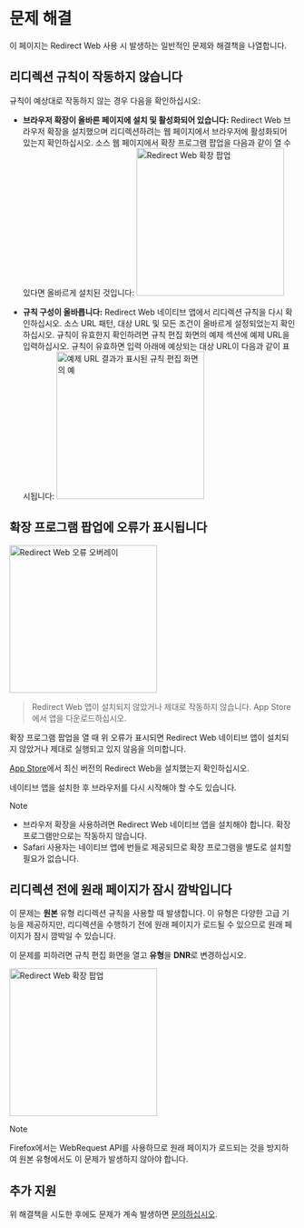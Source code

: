 
# 문제 해결

이 페이지는 Redirect Web 사용 시 발생하는 일반적인 문제와 해결책을 나열합니다.

<TOCInline toc={toc} />

## 리디렉션 규칙이 작동하지 않습니다

규칙이 예상대로 작동하지 않는 경우 다음을 확인하십시오:

- **브라우저 확장이 올바른 페이지에 설치 및 활성화되어 있습니다:** Redirect Web 브라우저 확장을 설치했으며 리디렉션하려는 웹 페이지에서 브라우저에 활성화되어 있는지 확인하십시오. 소스 웹 페이지에서 확장 프로그램 팝업을 다음과 같이 열 수 있다면 올바르게 설치된 것입니다:
    <Image src={ExtensionPopup} alt="Redirect Web 확장 팝업" width="260" hasShadow/>

- **규칙 구성이 올바릅니다:** Redirect Web 네이티브 앱에서 리디렉션 규칙을 다시 확인하십시오. 소스 URL 패턴, 대상 URL 및 모든 조건이 올바르게 설정되었는지 확인하십시오. 규칙이 유효한지 확인하려면 규칙 편집 화면의 예제 섹션에 예제 URL을 입력하십시오. 규칙이 유효하면 입력 아래에 예상되는 대상 URL이 다음과 같이 표시됩니다:
    <Image src={RuleEditExampleResult} alt="예제 URL 결과가 표시된 규칙 편집 화면의 예" width="260" hasShadow/>

## 확장 프로그램 팝업에 오류가 표시됩니다

<Image src={ErrorOverlay} alt="Redirect Web 오류 오버레이" width="260" hasShadow hasRoundedCorners/>

> Redirect Web 앱이 설치되지 않았거나 제대로 작동하지 않습니다.
> App Store에서 앱을 다운로드하십시오.

확장 프로그램 팝업을 열 때 위 오류가 표시되면 Redirect Web 네이티브 앱이 설치되지 않았거나 제대로 실행되고 있지 않음을 의미합니다.

[App Store](https://apps.apple.com/app/id1571283503)에서 최신 버전의 Redirect Web을 설치했는지 확인하십시오.

네이티브 앱을 설치한 후 브라우저를 다시 시작해야 할 수도 있습니다.

> [!NOTE]
> * 브라우저 확장을 사용하려면 Redirect Web 네이티브 앱을 설치해야 합니다. 확장 프로그램만으로는 작동하지 않습니다.
> * Safari 사용자는 네이티브 앱에 번들로 제공되므로 확장 프로그램을 별도로 설치할 필요가 없습니다.

## 리디렉션 전에 원래 페이지가 잠시 깜박입니다

이 문제는 **원본** 유형 리디렉션 규칙을 사용할 때 발생합니다. 이 유형은 다양한 고급 기능을 제공하지만, 리디렉션을 수행하기 전에 원래 페이지가 로드될 수 있으므로 원래 페이지가 잠시 깜박일 수 있습니다.

이 문제를 피하려면 규칙 편집 화면을 열고 **유형**을 **DNR**로 변경하십시오.

<Image src={EditRuleDnr} alt="Redirect Web 확장 팝업" height="260" hasShadow hasRoundedCorners/>

> [!NOTE]
> Firefox에서는 WebRequest API를 사용하므로 원래 페이지가 로드되는 것을 방지하여 원본 유형에서도 이 문제가 발생하지 않아야 합니다.

## 추가 지원

위 해결책을 시도한 후에도 문제가 계속 발생하면 [문의하십시오](/contact-us).
